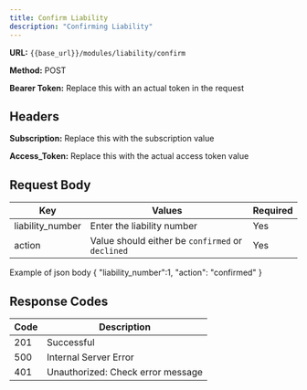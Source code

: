 ```yaml
---
title: Confirm Liability
description: "Confirming Liability"
---
```


**URL:** `{{base_url}}/modules/liability/confirm` <br />

**Method:** POST <br />

**Bearer Token:** Replace this with an actual token in the request

## Headers
**Subscription:** Replace this with the subscription value <br />

**Access_Token:** Replace this with the actual access token value

## Request Body

| Key               | Values     | Required |
| ----------------- | ------------- | -------- |
| liability_number  | Enter the liability number    | Yes      |
| action            | Value should either be `confirmed` or `declined`   | Yes      |

Example of json body
    {
    "liability_number":1,
    "action": "confirmed"
    }

## Response Codes

| Code | Description                        |
| ---- | ---------------------------------- |
| 201  | Successful                         |
| 500  | Internal Server Error              |
| 401  | Unauthorized: Check error message  |
